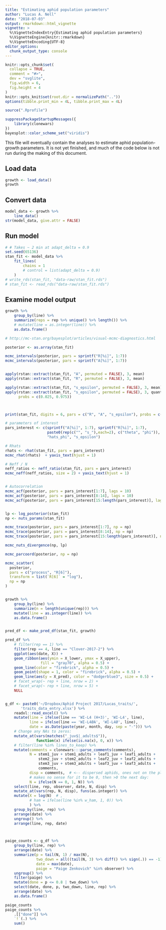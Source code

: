 ```yaml
---
title: "Estimating aphid population parameters"
author: "Lucas A. Nell"
date: "2018-07-03"
output: rmarkdown::html_vignette
vignette: >
  %\VignetteIndexEntry{Estimating aphid population parameters}
  %\VignetteEngine{knitr::rmarkdown}
  %\VignetteEncoding{UTF-8}
editor_options: 
  chunk_output_type: console
---
```


```r
knitr::opts_chunk$set(
  collapse = TRUE,
  comment = "#>",
  dev = "svglite", 
  fig.width = 6,
  fig.height = 4
)
knitr::opts_knit$set(root.dir = normalizePath(".."))
options(tibble.print_min = 4L, tibble.print_max = 4L)
```
```r
source(".Rprofile")
```

```r
suppressPackageStartupMessages({
    library(clonewars)
})
bayesplot::color_scheme_set("viridis")
```


This file will eventually contain the analyses to estimate aphid population-growth
parameters.
It is not yet finished, and much of the code below is not run during the making of
this document.



## Load data

```r
growth <- load_data()
growth
```

## Convert data

```r
model_data <- growth %>% 
    line_data()
str(model_data, give.attr = FALSE)
```


## Run model

```r
# # Takes ~ 2 min at adapt_delta = 0.9
set.seed(65136)
stan_fit <- model_data %>%
    fit_lines(
        chains = 1
        # control = list(adapt_delta = 0.9)
    )
# write_rds(stan_fit, "data-raw/stan_fit.rds")
# stan_fit <- read_rds("data-raw/stan_fit.rds")
```


## Examine model output

```r

growth %>% 
    group_by(line) %>% 
    summarize(reps = rep %>% unique() %>% length()) %>% 
    # mutate(line = as.integer(line)) %>% 
    as.data.frame()

# http://mc-stan.org/bayesplot/articles/visual-mcmc-diagnostics.html

posterior <- as.array(stan_fit)

mcmc_intervals(posterior, pars = sprintf("R[%i]", 1:7))
mcmc_intervals(posterior, pars = sprintf("A[%i]", 1:7))


apply(rstan::extract(stan_fit, "A", permuted = FALSE), 3, mean)
apply(rstan::extract(stan_fit, "R", permuted = FALSE), 3, mean)

apply(rstan::extract(stan_fit, "s_epsilon", permuted = FALSE), 3, mean)
apply(rstan::extract(stan_fit, "s_epsilon", permuted = FALSE), 3, quantile,
      probs = c(0.025, 0.975))



print(stan_fit, digits = 6, pars = c("R", "A", "s_epsilon"), probs = c())

# parameters of interest
pars_interest <- c(sprintf("A[%i]", 1:7), sprintf("R[%i]", 1:7),
                   paste0(rep(c("", "s_"),each=2), c("theta", "phi")),
                   "hats_phi", "s_epsilon")

# Rhats
rhats <- rhat(stan_fit, pars = pars_interest)
mcmc_rhat(rhats)  + yaxis_text(hjust = 1)

# Neff / N
neff_ratios <- neff_ratio(stan_fit, pars = pars_interest)
mcmc_neff(neff_ratios, size = 2) + yaxis_text(hjust = 1)


# Autocorrelation
mcmc_acf(posterior, pars = pars_interest[1:7], lags = 10)
mcmc_acf(posterior, pars = pars_interest[8:14], lags = 10)
mcmc_acf(posterior, pars = pars_interest[15:length(pars_interest)], lags = 10)


lp <- log_posterior(stan_fit)
np <- nuts_params(stan_fit)

mcmc_trace(posterior, pars = pars_interest[1:7], np = np)
mcmc_trace(posterior, pars = pars_interest[8:14], np = np)
mcmc_trace(posterior, pars = pars_interest[15:length(pars_interest)], np = np)

mcmc_nuts_divergence(np, lp)

mcmc_parcoord(posterior, np = np)

mcmc_scatter(
  posterior,
  pars = c("process", "R[6]"),
  transform = list(`R[6]` = "log"),
  np = np
)


growth %>% 
    group_by(line) %>% 
    summarize(n = length(unique(rep))) %>% 
    mutate(line = as.integer(line)) %>% 
    as.data.frame()


pred_df <- make_pred_df(stan_fit, growth)

pred_df %>%
    # filter(rep == 1) %>% 
    filter(rep == 4, line == "Clover-2017-2") %>%
    ggplot(aes(date, X)) +
    geom_ribbon(aes(ymin = X_lower, ymax = X_upper),
                fill = "gray70", alpha = 0.5) +
    geom_line(color = "firebrick", alpha = 0.5) +
    geom_point(shape = 1, color = "firebrick", alpha = 0.5) +
    geom_line(aes(y = X_pred), color = "dodgerblue3", size = 0.5) +
    # facet_wrap(~ rep + line, nrow = 2) +
    # facet_wrap(~ rep + line, nrow = 5) +
    NULL



```







```r

g_df <- paste0('~/Dropbox/Aphid Project 2017/Lucas_traits/',
       'traits_data_entry.xlsx') %>% 
    readxl::read_excel() %>%
    mutate(line = ifelse(line == 'WI-L4 (H+3)', 'WI-L4', line),
           line = ifelse(line == 'WI-L4ØA', 'WI-L4Ø', line),
           date = as.Date(paste(year, month, day, sep = "-"))) %>%
    # Change any NAs to zeros:
    mutate_at(vars(matches("_juv$|_adults$")),
              function(x) ifelse(is.na(x), 0, x)) %>%
    # filter(line %in% lines_to_keep) %>%
    mutate(comments = clonewars:::parse_comments(comments),
           N = stem1_juv + stem1_adults + leaf1_juv + leaf1_adults +
               stem2_juv + stem2_adults + leaf2_juv + leaf2_adults +
               stem3_juv + stem3_adults + leaf3_juv + leaf3_adults +
               comments,
           disp = comments,  # <-- dispersed aphids, ones not on the plant
           # makes no sense for it to be 0, then >0 the next day:
           N = ifelse(N == 0, 1, N)) %>%
    select(line, rep, observer, date, N, disp) %>%
    mutate_at(vars(rep, N, disp), funs(as.integer)) %>%
    mutate(X = log(N)  # ,
           # ham = ifelse(line %in% w_ham, 1, 0)) %>%
           ) %>%
    group_by(line, rep) %>%
    arrange(date) %>%
    ungroup() %>%
    arrange(line, rep, date)



paige_counts <- g_df %>%
    group_by(line, rep) %>% 
    arrange(date) %>%
    summarize(p = tail(N, 1) / max(N),
              two_down = all((tail(N, 3) %>% diff() %>% sign(.)) == -1),
              date = max(date),
              paige = "Paige Zenkovich" %in% observer) %>% 
    ungroup() %>% 
    filter(paige) %>% 
    mutate(done = p <= 0.8 | two_down) %>% 
    select(date, done, p, two_down, line, rep) %>% 
    arrange(date) %>% 
    as.data.frame()

paige_counts
paige_counts %>% 
    .[["done"]] %>% 
    `!`(.) %>% 
    sum()


```

